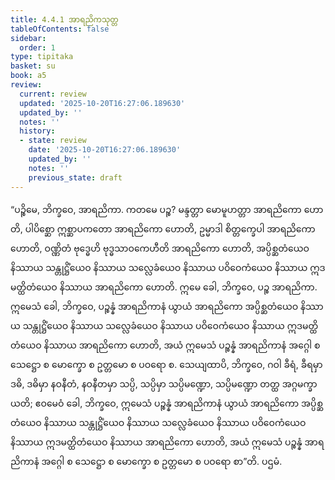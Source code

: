 ```yaml
---
title: 4.4.1 အာရညိကသုတ္တ
tableOfContents: false
sidebar:
  order: 1
type: tipitaka
basket: su
book: a5
review:
  current: review
  updated: '2025-10-20T16:27:06.189630'
  updated_by: ''
  notes: ''
  history:
  - state: review
    date: '2025-10-20T16:27:06.189630'
    updated_by: ''
    notes: ''
    previous_state: draft
---
```



<DynamicBreadcrumb />


<ReviewStatus review={frontmatter.review} showDetails={true} />

<HypothesisAnnotation frontmatter={frontmatter} />

<Division number="181" book="a5" e="ch" v="16" p="193">

<Paragraph number="1073" book="a5">
“ပဉ္စိမေ, ဘိက္ခဝေ, အာရညိကာ. ကတမေ ပဉ္စ? မန္ဒတ္တာ မောမူဟတ္တာ အာရညိကော ဟောတိ, ပါပိစ္ဆော ဣစ္ဆာပကတော အာရညိကော ဟောတိ, ဥမ္မာဒါ စိတ္တက္ခေပါ အာရညိကော ဟောတိ, ဝဏ္ဏိတံ ဗုဒ္ဓေဟိ ဗုဒ္ဓသာဝကေဟီတိ အာရညိကော ဟောတိ, အပ္ပိစ္ဆတံယေဝ နိဿာယ သန္တုဋ္ဌိံယေဝ နိဿာယ သလ္လေခံယေဝ နိဿာယ ပဝိဝေကံယေဝ နိဿာယ ဣဒမတ္ထိတံယေဝ နိဿာယ အာရညိကော ဟောတိ. ဣမေ ခေါ, ဘိက္ခဝေ, ပဉ္စ အာရညိကာ. ဣမေသံ ခေါ, ဘိက္ခဝေ, ပဉ္စန္နံ အာရညိကာနံ ယွာယံ အာရညိကော အပ္ပိစ္ဆတံယေဝ နိဿာယ သန္တုဋ္ဌိံယေဝ နိဿာယ သလ္လေခံယေဝ နိဿာယ ပဝိဝေကံယေဝ နိဿာယ ဣဒမတ္ထိတံယေဝ နိဿာယ အာရညိကော ဟောတိ, အယံ ဣမေသံ ပဉ္စန္နံ အာရညိကာနံ အဂ္ဂေါ စ သေဋ္ဌော စ မောက္ခော စ ဥတ္တမော စ ပဝရော စ.
</Paragraph>

<Paragraph number="1074" book="a5">
သေယျထာပိ, ဘိက္ခဝေ, ဂဝါ ခီရံ, ခီရမှာ ဒဓိ, ဒဓိမှာ နဝနီတံ, နဝနီတမှာ သပ္ပိ, သပ္ပိမှာ သပ္ပိမဏ္ဍော, သပ္ပိမဏ္ဍော တတ္ထ အဂ္ဂမက္ခာယတိ; ဧဝမေဝံ ခေါ, ဘိက္ခဝေ, ဣမေသံ ပဉ္စန္နံ အာရညိကာနံ ယွာယံ အာရညိကော အပ္ပိစ္ဆတံယေဝ နိဿာယ သန္တုဋ္ဌိံယေဝ နိဿာယ သလ္လေခံယေဝ နိဿာယ ပဝိဝေကံယေဝ နိဿာယ ဣဒမတ္ထိတံယေဝ နိဿာယ အာရညိကော ဟောတိ, အယံ ဣမေသံ ပဉ္စန္နံ အာရညိကာနံ အဂ္ဂေါ စ သေဋ္ဌော စ မောက္ခော စ ဥတ္တမော စ ပဝရော စာ”တိ.

</Paragraph>
</Division>

<Paragraph number="1075" type="center" book="a5">
ပဌမံ.
</Paragraph>